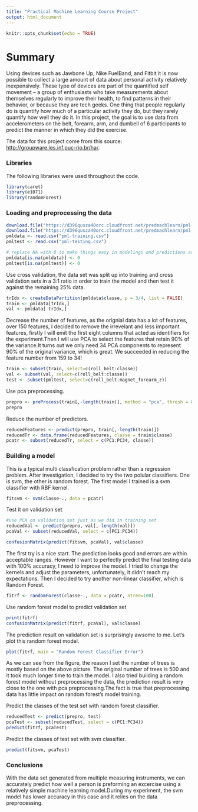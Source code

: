 ```yaml
---
title: "Practical Machine Learning Course Project"
output: html_document
---
```


```r
knitr::opts_chunk$set(echo = TRUE)
```

# Summary

Using devices such as Jawbone Up, Nike FuelBand, and Fitbit it is now possible to collect a large amount of data about personal activity relatively inexpensively. These type of devices are part of the quantified self movement – a group of enthusiasts who take measurements about themselves regularly to improve their health, to find patterns in their behavior, or because they are tech geeks. One thing that people regularly do is quantify how much of a particular activity they do, but they rarely quantify how well they do it. In this project, the goal is to use data from accelerometers on the belt, forearm, arm, and dumbell of 6 participants to predict the manner in which they did the exercise.

The data for this project come from this source: <http://groupware.les.inf.puc-rio.br/har>. 


### Libraries 
The following libraries were used throughout the code.
```r
library(caret)
library(e1071)
library(randomForest)
```

### Loading and preprocessing the data

```r
download.file("https://d396qusza40orc.cloudfront.net/predmachlearn/pml-training.csv", "pml-training.csv")
download.file("https://d396qusza40orc.cloudfront.net/predmachlearn/pml-training.csv", "pml-training.csv")
pmldata <- read.csv("pml-training.csv")
pmltest <- read.csv("pml-testing.csv")

# replace NA with 0 to make things easy in modelings and predictions as there are a lot of NAs in the data set
pmldata[is.na(pmldata)] <- 0
pmltest[is.na(pmltest)] <- 0
```

Use cross validation, the data set was split up into training and cross validation sets in a 3:1 ratio in order to train the model and then test it against the remaining 25% data.


```r
trIdx <- createDataPartition(pmldata$classe, p = 3/4, list = FALSE)
train <- pmldata[trIdx,]
val <- pmldata[-trIdx,]
```

Decrease the number of features, as the orignial data has a lot of features, over 150 features, I decided to remove the irrevelant and less important features, firstly I will emit the first eight columns that acted as identifiers for the experiment.Then I will use PCA to select the features that retain 90% of the variance.It turns out we only need 34 PCA components to represent 90% of the original variance, which is great. We succeeded in reducing the feature number from 159 to 34!

```r
train <- subset(train, select=c(roll_belt:classe))
val <- subset(val, select=c(roll_belt:classe))
test <- subset(pmltest, select=c(roll_belt:magnet_forearm_z))
```
Use pca preprocessing.
```r
prepro <- preProcess(train[,-length(train)], method = "pca", thresh = 0.9)
prepro

```

Reduce the number of predictors.
```r
reducedFeatures <- predict(prepro, train[,-length(train)])
reducedTr <- data.frame(reducedFeatures, classe = train$classe)
pcatr <- subset(reducedTr, select = c(PC1:PC34, classe))

```

### Building a model
This is a typical multi classfication problem rather than a regression problem. After investigation, I decided to try the two polular classifiers. One is svm, the other is random forest. The first model I trained is a svm classifier with RBF kernel. 

```r
fitsvm <- svm(classe~., data = pcatr)
```

Test it on validation set

```r
#use PCA on validation set just as we did in training set
reducedVal <- predict(prepro, val[,-length(val)])
pcaVal <- subset(reducedVal, select = c(PC1:PC34))
```

```r
confusionMatrix(predict(fitsvm, pcaVal), val$classe)
```

The first try is a nice start. The prediction looks good and errors are within acceptable ranges. However I want to perfectly predict the final testing data with 100% accuracy, I need to improve the model. I tried to change the kernels and adjust the parameters, unfortunately, it didn't reach my expectations. Then I decided to try another non-linear classifier, which is Random Forest.  

```r
fitrf <- randomForest(classe~., data = pcatr, ntree=100)
```
Use random forest model to predict validation set
```r
print(fitrf)
confusionMatrix(predict(fitrf, pcaVal), val$classe)

```

The prediction result on validation set is surprisingly awsome to me. Let's plot this random forest model.

```r
plot(fitrf, main = "Random Forest Classifier Error")
```

As we can see from the figure, the reason I set the number of trees is mostly based on the above picture. The original number of trees is 500 and it took much longer time to train the model. I also tried building a random forest model without preprocessing the data, the prediction result is very close to the one with pca preprocessing.The fact is true that preprocessing data has little impact on random forest's model training.
 
Predict the classes of the test set with random forest classifier.

```r
reducedTest <- predict(prepro, test)
pcaTest <- subset(reducedTest, select = c(PC1:PC34))
predict(fitrf, pcaTest)

```

Predict the classes of test set with svm classifier.
```r
predict(fitsvm, pcaTest)
```


### Conclusions
With the data set generated from multiple measuring instruments, we can accurately predict how well a person is preforming an excercise using a relatively simple machine learning model.During my experiment, the svm model has lower accuracy in this case and it relies on the data preprocessing.

